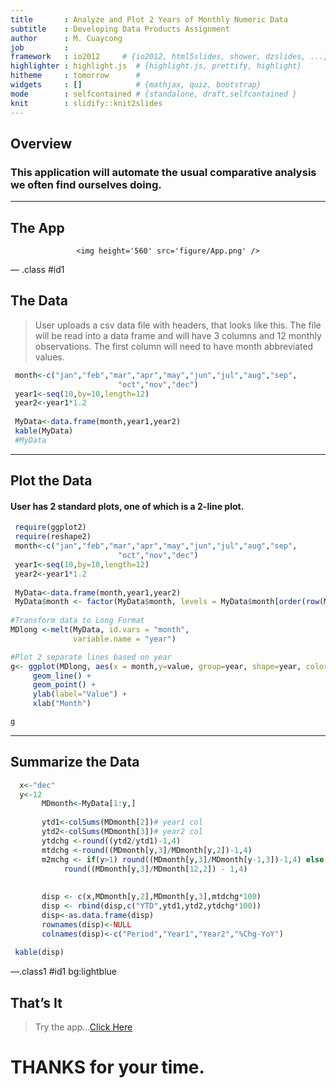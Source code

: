 ```yaml
---
title       : Analyze and Plot 2 Years of Monthly Numeric Data
subtitle    : Developing Data Products Assignment
author      : M. Cuaycong
job         : 
framework   : io2012     # {io2012, html5slides, shower, dzslides, ...}
highlighter : highlight.js  # {highlight.js, prettify, highlight}
hitheme     : tomorrow      # 
widgets     : []            # {mathjax, quiz, bootstrap}
mode        : selfcontained # {standalone, draft,selfcontained }
knit        : slidify::knit2slides
--- 
```


## Overview

### This application will automate the usual comparative analysis we often find ourselves doing.


---

##  The App

<div style='text-align: center;'>
    <img height='560' src='figure/App.png' />
</div>

--- .class #id1 

## The Data

> User uploads a csv data file with headers, that looks like this.  The file will be read into a data frame and will have 3 columns and 12 monthly observations.  The first column will need to have month abbreviated values.

```r
 month<-c("jan","feb","mar","apr","may","jun","jul","aug","sep",
                        "oct","nov","dec")
 year1<-seq(10,by=10,length=12)
 year2<-year1*1.2
               
 MyData<-data.frame(month,year1,year2)
 kable(MyData)
 #MyData
```

---

## Plot the Data
#### User has 2 standard plots, one of which is a 2-line plot.


```r
 require(ggplot2)
 require(reshape2)
 month<-c("jan","feb","mar","apr","may","jun","jul","aug","sep",
                        "oct","nov","dec")
 year1<-seq(10,by=10,length=12)
 year2<-year1*1.2
               
 MyData<-data.frame(month,year1,year2)
 MyData$month <- factor(MyData$month, levels = MyData$month[order(row(MyData)[,1])])
 
#Transform data to Long Format
MDlong <-melt(MyData, id.vars = "month",
              variable.name = "year") 

#Plot 2 separate lines based on year              
g<- ggplot(MDlong, aes(x = month,y=value, group=year, shape=year, color=year)) + 
     geom_line() +
     geom_point() +
     ylab(label="Value") + 
     xlab("Month")

g
```


---

## Summarize the Data

```r
  x<-"dec"
  y<-12
       MDmonth<-MyData[1:y,]
       
       ytd1<-colSums(MDmonth[2])# year1 col
       ytd2<-colSums(MDmonth[3])# year2 col
       ytdchg <-round((ytd2/ytd1)-1,4)
       mtdchg <-round((MDmonth[y,3]/MDmonth[y,2])-1,4)
       m2mchg <- if(y>1) round((MDmonth[y,3]/MDmonth[y-1,3])-1,4) else
            round((MDmonth[y,3]/MDmonth[12,2]) - 1,4)
       
       
       disp <- c(x,MDmonth[y,2],MDmonth[y,3],mtdchg*100)
       disp <- rbind(disp,c("YTD",ytd1,ytd2,ytdchg*100))
       disp<-as.data.frame(disp)
       rownames(disp)<-NULL
       colnames(disp)<-c("Period","Year1","Year2","%Chg-YoY")
       
 kable(disp)
```


---.class1 #id1 bg:lightblue

## That's It

> Try the app...[Click Here](https://mscuaycong.shinyapps.io/DDPAssign/)



# **THANKS for your time.**

